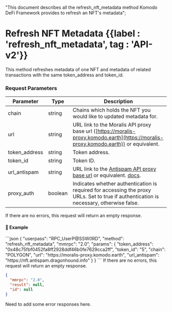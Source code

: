   "This document describes all the refresh_nft_metadata method Komodo DeFi Framework  provides to refresh an NFT's metadata";

# Refresh NFT Metadata {{label : 'refresh_nft_metadata', tag : 'API-v2'}}

This method refreshes metadata of one NFT and metadata of related transactions with the same token\_address and token\_id.

### Request Parameters

| Parameter      | Type   | Description                                                                                                                                             |
| -------------- | ------ | ------------------------------------------------------------------------------------------------------------------------------------------------------- |
| chain          | string | Chains which holds the NFT you would like to updated metadata for.                                                                                      |
| url            | string | URL link to the Moralis API proxy base url ([https://moralis-proxy.komodo.earth](https://moralis-proxy.komodo.earth)) or equivalent.                    |
| token\_address | string | Token address.                                                                                                                                          |
| token\_id      | string | Token ID.                                                                                                                                               |
| url\_antispam  | string | URL link to the [Antispam API proxy base url](https://nft.antispam.dragonhound.info) or equivalent. [docs](https://nft.antispam.dragonhound.info/docs). |
| proxy\_auth  | boolean | Indicates whether authentication is required for accessing the proxy URLs. Set to true if authentication is necessary, otherwise false. |

<Note>
  If there are no errors, this request will return an empty response.
</Note>

#### 📌 Example

<CodeGroup title="Refresh NFT Metadata" tag="POST" label="refresh_nft_metadata" mm2MethodDecorate="true">
  ```json
  {
    "userpass": "RPC_UserP@SSW0RD",
    "method": "refresh_nft_metadata",
    "mmrpc": "2.0",
    "params": {
      "token_address": "0x48c75fbf0452fa8ff2928ddf46b0fe7629cca2ff",
      "token_id": "5",
      "chain": "POLYGON",
      "url": "https://moralis-proxy.komodo.earth",
      "url_antispam": "https://nft.antispam.dragonhound.info"
    }
  }
  ```
</CodeGroup>

<CollapsibleSection expandedText="Hide Response" collapsedText="Show Response">
  <Note>
    If there are no errors, this request will return an empty response.
  </Note>

  ```json
  {
  	"mmrpc": "2.0",
  	"result": null,
  	"id": null
  }
  ```
</CollapsibleSection>

<DevComment>
  Need to add some error responses here.
</DevComment>
